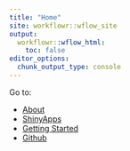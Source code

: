 ```yaml
---
title: "Home"
site: workflowr::wflow_site
output:
  workflowr::wflow_html:
    toc: false
editor_options:
  chunk_output_type: console
---
```


Go to:

- [About](https://drthomasoneil.github.io/CVR-site/about.html)
- [ShinyApps](https://drthomasoneil.github.io/CVR-site/apps.html)
- [Getting Started](https://drthomasoneil.github.io/CVR-site/start.html)
- [Github](https://github.com/DrThomasOneil/CVR-site)